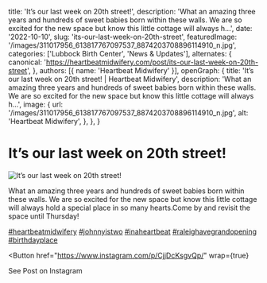   title: 'It’s our last week on 20th street!',
  description: 'What an amazing three years and hundreds of sweet babies born within these walls. We are so excited for the new space but know this little cottage will always h...',
  date: '2022-10-10',
  slug: 'its-our-last-week-on-20th-street',
  featuredImage: '/images/311017956_613817767097537_8874203708896114910_n.jpg',
  categories: ['Lubbock Birth Center', 'News & Updates'],
  alternates: {
    canonical: 'https://heartbeatmidwifery.com/post/its-our-last-week-on-20th-street',
  },
  authors: [{ name: 'Heartbeat Midwifery' }],
  openGraph: {
    title: 'It’s our last week on 20th street! | Heartbeat Midwifery',
    description: 'What an amazing three years and hundreds of sweet babies born within these walls. We are so excited for the new space but know this little cottage will always h...',
    image: {
      url: '/images/311017956_613817767097537_8874203708896114910_n.jpg',
      alt: 'Heartbeat Midwifery',
    },
  },
}


# It’s our last week on 20th street!

<Image
  src="/images/311017956_613817767097537_8874203708896114910_n.jpg"
  size="large"
  wrap={true}
  alt="It’s our last week on 20th street!"
/>

What an amazing three years and hundreds of sweet babies born within these walls. We are so excited for the new space but know this little cottage will always hold a special place in so many hearts.Come by and revisit the space until Thursday!

[#heartbeatmidwifery](https://www.instagram.com/explore/tags/heartbeatmidwifery/) [#johnnyistwo](https://www.instagram.com/explore/tags/johnnyistwo/) [#inaheartbeat](https://www.instagram.com/explore/tags/inaheartbeat/) [#raleighavegrandopening](https://www.instagram.com/explore/tags/raleighavegrandopening/) [#birthdayplace](https://www.instagram.com/explore/tags/birthdayplace/)

<Button
  href="https://www.instagram.com/p/CjjDcKsgvQp/"
  wrap={true}
>
  See Post on Instagram
</Button>

